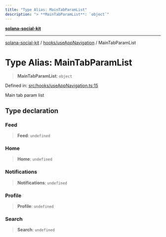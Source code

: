 ```yaml
---
title: "Type Alias: MainTabParamList"
description: "> **MainTabParamList**: `object`"
---
```


[**solana-social-kit**](../../../README.mdx)

***

[solana-social-kit](../../../README.mdx) / [hooks/useAppNavigation](../README.mdx) / MainTabParamList

# Type Alias: MainTabParamList

> **MainTabParamList**: `object`

Defined in: [src/hooks/useAppNavigation.ts:15](https://github.com/SendArcade/solana-social-starter/blob/03568260ca96ed63f77049843c721de1cb011893/src/hooks/useAppNavigation.ts#L15)

Main tab param list

## Type declaration

### Feed

> **Feed**: `undefined`

### Home

> **Home**: `undefined`

### Notifications

> **Notifications**: `undefined`

### Profile

> **Profile**: `undefined`

### Search

> **Search**: `undefined`
